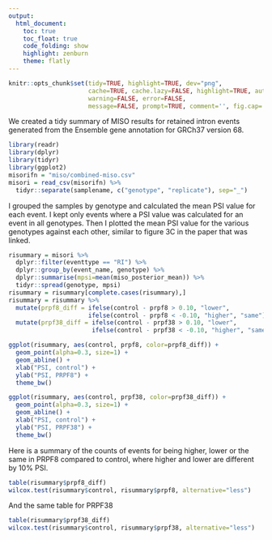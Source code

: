 ```yaml
---
output:
  html_document:
    toc: true
    toc_float: true
    code_folding: show
    highlight: zenburn
    theme: flatly
---
```


```r
knitr::opts_chunk$set(tidy=TRUE, highlight=TRUE, dev="png",
                      cache=TRUE, cache.lazy=FALSE, highlight=TRUE, autodep=TRUE,
                      warning=FALSE, error=FALSE,
                      message=FALSE, prompt=TRUE, comment='', fig.cap='')
```

We created a tidy summary of MISO results for retained intron events
generated from the Ensemble gene annotation for GRCh37 version 68.
```r
library(readr)
library(dplyr)
library(tidyr)
library(ggplot2)
misorifn = "miso/combined-miso.csv"
misori = read_csv(misorifn) %>%
  tidyr::separate(samplename, c("genotype", "replicate"), sep="_")
```

I grouped the samples by genotype and calculated the mean PSI value for
each event. I kept only events where a PSI value was calculated for an
event in all genotypes. Then I plotted the mean PSI value for the various
genotypes against each other, similar to figure 3C in the paper that was
linked.

```r
risummary = misori %>%
  dplyr::filter(eventtype == "RI") %>%
  dplyr::group_by(event_name, genotype) %>%
  dplyr::summarise(mpsi=mean(miso_posterior_mean)) %>%
  tidyr::spread(genotype, mpsi)
risummary = risummary[complete.cases(risummary),]
risummary = risummary %>%
  mutate(prpf8_diff = ifelse(control - prpf8 > 0.10, "lower",
                      ifelse(control - prpf8 < -0.10, "higher", "same"))) %>%
  mutate(prpf38_diff = ifelse(control - prpf38 > 0.10, "lower",
                       ifelse(control - prpf38 < -0.10, "higher", "same")))
```



```r
ggplot(risummary, aes(control, prpf8, color=prpf8_diff)) +
  geom_point(alpha=0.3, size=1) +
  geom_abline() +
  xlab("PSI, control") +
  ylab("PSI, PRPF8") +
  theme_bw()
```

```r
ggplot(risummary, aes(control, prpf38, color=prpf38_diff)) +
  geom_point(alpha=0.3, size=1) +
  geom_abline() +
  xlab("PSI, control") +
  ylab("PSI, PRPF38") +
  theme_bw()
```

Here is a summary of the counts of events for being higher, lower or the same
in PRPF8 compared to control, where higher and lower are different by 10% PSI.
```r
table(risummary$prpf8_diff)
wilcox.test(risummary$control, risummary$prpf8, alternative="less")
```

And the same table for PRPF38

```r
table(risummary$prpf38_diff)
wilcox.test(risummary$control, risummary$prpf38, alternative="less")
```
